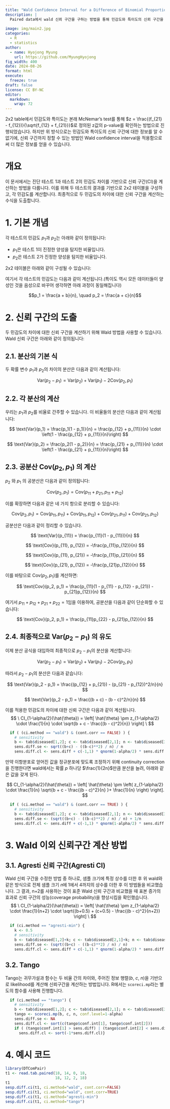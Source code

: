 ```yaml
---
title: "Wald Confidence Interval for a Difference of Binomial Proportions Based on Paired Data"
description: |
  Paired data에서 wald 신뢰 구간을 구하는 방법을 통해 민감도와 특이도의 신뢰 구간을 구하는 방법을 소개합니다.
  
image: img/main2.jpg
categories:
  - R
  - statistics
author:
  - name: Hyojong Myung
    url: https://github.com/MyungHyojong
fig_width: 400
date: 2024-08-26
format: html
execute:
  freeze: true
draft: false
license: CC BY-NC
editor: 
  markdown: 
    wrap: 72
---
```


2x2 table에서 민감도와 특이도는 본래 McNemar's test를 통해
$z = \frac{(f_{21} - f_{12})}{\sqrt{f_{12} + f_{21}}}$로 정의된 z값의
p-value를 확인하는 방법으로 진행되었습니다. 하지만 위 방식으로는
민감도와 특이도의 신뢰 구간에 대한 정보를 알 수 없기에, 신뢰 구간까지
정할 수 있는 방법인 Wald confidence interval을 적용함으로써 더 많은
정보를 얻을 수 있습니다.

# 개요

이 문서에서는 진단 테스트 1과 테스트 2의 민감도 차이를 기반으로 신뢰
구간(CI)을 계산하는 방법을 다룹니다. 이를 위해 두 테스트의 결과를
기반으로 2x2 테이블을 구성하고, 각 민감도를 계산합니다. 최종적으로 두
민감도의 차이에 대한 신뢰 구간을 계산하는 수식을 도출합니다.

# 1. 기본 개념

각 테스트의 민감도 $p_1$과 $p_2$는 아래와 같이 정의됩니다:

-   $p_1$은 테스트 1이 진정한 양성을 탐지한 비율입니다.
-   $p_2$은 테스트 2가 진정한 양성을 탐지한 비율입니다.

2x2 테이블은 아래와 같이 구성될 수 있습니다:

```{=tex}
\begin{array}{c|c|c|c}
 & \text{Test 2 Positive} & \text{Test 2 Negative} & \text{Total} \\
\hline
\text{Test 1 Positive} & a & b & a + b \\
\hline
\text{Test 1 Negative} & c & d & c + d \\
\hline
\text{Total} & a + c & b + d & n \\
\end{array}
```
여기서 각 테스트의 민감도는 다음과 같이 계산됩니다.(특이도 역시 모든
데이터들이 양성인 것을 음성으로 바꾸어 생각하면 아래 과정이
동일해집니다)

$$p_1 = \frac{a + b}{n}, \quad p_2 = \frac{a + c}{n}$$

# 2. 신뢰 구간의 도출

두 민감도의 차이에 대한 신뢰 구간을 계산하기 위해 Wald 방법을 사용할 수
있습니다. Wald 신뢰 구간은 아래와 같이 정의됩니다:

## 2.1. 분산의 기본 식

두 확률 변수 $p_1$과 $p_2$의 차이의 분산은 다음과 같이 계산됩니다:

$$
\text{Var}(p_2 - p_1) = \text{Var}(p_2) + \text{Var}(p_1) - 2\text{Cov}(p_2, p_1)
$$

## 2.2. 각 분산의 계산

우리는 $p_1$과 $p_2$를 비율로 간주할 수 있습니다. 이 비율들의 분산은
다음과 같이 계산됩니다:

$$
\text{Var}(p_1) = \frac{p_1(1 - p_1)}{n} = \frac{p_{12} + p_{11}}{n} \cdot \left(1 - \frac{p_{12} + p_{11}}{n}\right)
$$

$$
\text{Var}(p_2) = \frac{p_2(1 - p_2)}{n} = \frac{p_{21} + p_{11}}{n} \cdot \left(1 - \frac{p_{21} + p_{11}}{n}\right)
$$

## 2.3. 공분산 $\text{Cov}(p_2, p_1)$ 의 계산

$p_2$ 와 $p_1$ 의 공분산은 다음과 같이 정의됩니다:

$$
\text{Cov}(p_2, p_1) = \text{Cov}(p_{11} + p_{21}, p_{11} + p_{12})
$$

이를 확장하면 다음과 같은 네 가지 항으로 분리할 수 있습니다:

$$
\text{Cov}(p_2, p_1) = \text{Cov}(p_{11}, p_{11}) + \text{Cov}(p_{11}, p_{12}) + \text{Cov}(p_{21}, p_{11}) + \text{Cov}(p_{21}, p_{12})
$$

공분산은 다음과 같이 정리할 수 있습니다.

$$
\text{Var}(p_{11}) = \frac{p_{11}(1 - p_{11})}{n}
$$

$$
\text{Cov}(p_{11}, p_{12}) = -\frac{p_{11}p_{12}}{n}
$$

$$
\text{Cov}(p_{11}, p_{21}) = -\frac{p_{11}p_{21}}{n}
$$

$$
\text{Cov}(p_{21}, p_{12}) = -\frac{p_{21}p_{12}}{n}
$$

이를 바탕으로 $\text{Cov}(p_2, p_1)$를 계산하면:

$$
\text{Cov}(p_2, p_1) = \frac{p_{11}(1 - p_{11} - p_{12} - p_{21}) - p_{21}p_{12}}{n}
$$

여기서 $p_{11} + p_{12} + p_{21} + p_{22} = 1$임을 이용하여, 공분산을
다음과 같이 단순화할 수 있습니다:

$$
\text{Cov}(p_2, p_1) = \frac{p_{11}p_{22} - p_{21}p_{12}}{n}
$$

## 2.4. 최종적으로 $\text{Var}(p_2 - p_1)$ 의 유도

이제 분산 공식을 대입하여 최종적으로 $p_2 - p_1$의 분산을 계산합니다:

$$
\text{Var}(p_2 - p_1) = \text{Var}(p_2) + \text{Var}(p_1) - 2\text{Cov}(p_2, p_1)
$$

따라서 $p_2 - p_1$의 분산은 다음과 같습니다:

$$
\text{Var}(p_2 - p_1) = \frac{(p_{12} + p_{21}) - (p_{21} - p_{12})^2/n}{n} 
$$

$$
\text{Var}(p_2 - p_1) = \frac{(b + c) - (b - c)^2/n}{n} 
$$

이를 적용한 민감도의 차이에 대한 신뢰 구간은 다음과 같이 계산됩니다. $$
\ CI_{1-\alpha/2}(\hat{\theta}) = \left[ \hat{\theta} \pm z_{1-\alpha/2} \cdot \frac{1}{n} \cdot \sqrt{b + c - \frac{(b - c)^2}{n}} \right] \
$$

```r
  if ( (ci.method == "wald") & (cont.corr == FALSE) ) {
    # sensitivity
    b <- tab$diseased[1,2]; c <- tab$diseased[2,1]; n <- tab$diseased[3,3]
    sens.diff.se <- sqrt((b+c) - ((b-c)**2) / n) / n
    sens.diff.cl <- sens.diff + c(-1,1) * qnorm(1-alpha/2) * sens.diff.se}
```

만약 이항분포로 얻어진 값을 정규분포에 맞도록 조정하기 위해 continuity
correction을 진행한다면 wald에서는 확률 $p$ 하나당 $\frac{1}{2n}$만큼
분산을 늘려, 아래와 같은 값을 갖게 된다.

$$
CI_{1-\alpha/2}(\hat{\theta}) = \left[ \hat{\theta} \pm \left( z_{1-\alpha/2} \cdot \frac{1}{n} \sqrt{b + c - \frac{(b - c)^2}{n} }+ \frac{1}{n} \right) \right].
$$

```r
  if ( (ci.method == "wald") & (cont.corr == TRUE) ) {
    # sensitivity
    b <- tab$diseased[1,2]; c <- tab$diseased[2,1]; n <- tab$diseased[3,3]
    sens.diff.se <- (sqrt((b+c) - ((b-c)**2) / n) / n) + 1/n
    sens.diff.cl <- sens.diff + c(-1,1) * qnorm(1-alpha/2) * sens.diff.se}
```

# 3. Wald 이외 신뢰구간 계산 방법

## 3.1. Agresti 신뢰 구간(Agresti CI)

Wald 신뢰 구간을 수정한 방법 중 하나로, 샘플 크기에 특정 상수를 더한 후
위 wald와 같은 방식으로 전체 샘플 크기 𝑛에 1에서 4까지의 상수를 더한 후
이 방법들을 비교했습니다. 그 결과, n+2를 사용하는 것이 표준 Wald 신뢰
구간과 비교했을 때 표본 증가의 효과로 신뢰 구간의 성능(coverage
probability)을 향상시킴을 확인했습니다. $$
\ CI_{1-\alpha/2}(\hat{\theta}) = \left[ \hat{\theta} \pm z_{1-\alpha/2} \cdot \frac{1}{n+2} \cdot \sqrt{(b+0.5) + (c+0.5) - \frac{(b - c)^2}{n+2}} \right] \
$$

```r
  if (ci.method == "agresti-min") {
    k <- 0.5
    # sensitivity    
    b <- tab$diseased[1,2]+k; c <- tab$diseased[2,1]+k; n <- tab$diseased[3,3]+4*k
    sens.diff.se <- (sqrt((b+c) - ((b-c)**2) / n) / n) 
    sens.diff.cl <- sens.diff + c(-1,1) * qnorm(1-alpha/2) * sens.diff.se}
```

## 3.2. Tango

Tango는 귀무가설과 함수는 두 비율 간의 차이와, 주어진 정보 행렬($b$,
$c$, $n$)을 기반으로 likelihood를 계산해 신뢰구간을 계산하는 방법입니다.
R에서는 `scoreci.mp`라는 별도의 함수를 사용해 진행합니다.

```r
  if (ci.method == "tango") {
    # sensitivity    
    b <- tab$diseased[1,2]; c <- tab$diseased[2,1]; n <- tab$diseased[3,3]
    tango <- scoreci.mp(b, c, n, conf.level=1-alpha)    
    sens.diff.se <- NA    
    sens.diff.cl <- sort(c(tango$conf.int[1], tango$conf.int[2]))
    if ( (tango$conf.int[1] > sens.diff) | (tango$conf.int[2] < sens.diff))
      sens.diff.cl <- sort(-1*sens.diff.cl)}
```

# 4. 예시 코드

```r
library(DTComPair)
t1 <- read.tab.paired(18, 14, 0, 18,
                      18, 12, 2, 18)
t1
sesp.diff.ci(t1, ci.method="wald", cont.corr=FALSE)
sesp.diff.ci(t1, ci.method="wald", cont.corr=TRUE)
sesp.diff.ci(t1, ci.method="agresti-min")
sesp.diff.ci(t1, ci.method="tango")
```
